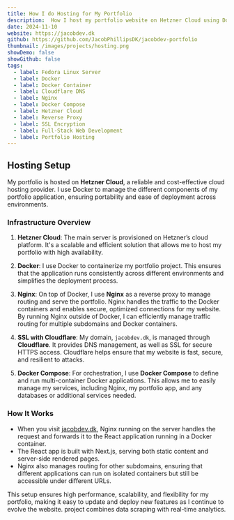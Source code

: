 ```yaml
---
title: How I do Hosting for My Portfolio
description:  How I host my portfolio website on Hetzner Cloud using Docker, Nginx, and Cloudflare for high performance, scalability, and security.
date: 2024-11-10
website: https://jacobdev.dk
github: https://github.com/JacobPhillipsDK/jacobdev-portfolio
thumbnail: /images/projects/hosting.png
showDemo: false
showGithub: false
tags:
  - label: Fedora Linux Server
  - label: Docker
  - label: Docker Container
  - label: Cloudflare DNS
  - label: Nginx
  - label: Docker Compose
  - label: Hetzner Cloud
  - label: Reverse Proxy
  - label: SSL Encryption
  - label: Full-Stack Web Development
  - label: Portfolio Hosting
---
```


## Hosting Setup

My portfolio is hosted on **Hetzner Cloud**, a reliable and cost-effective cloud hosting provider. I use Docker to manage the different components of my portfolio application, ensuring portability and ease of deployment across environments.

### Infrastructure Overview

1. **Hetzner Cloud**: The main server is provisioned on Hetzner’s cloud platform. It's a scalable and efficient solution that allows me to host my portfolio with high availability.

2. **Docker**: I use Docker to containerize my portfolio project. This ensures that the application runs consistently across different environments and simplifies the deployment process.

3. **Nginx**: On top of Docker, I use **Nginx** as a reverse proxy to manage routing and serve the portfolio. Nginx handles the traffic to the Docker containers and enables secure, optimized connections for my website. By running Nginx outside of Docker, I can efficiently manage traffic routing for multiple subdomains and Docker containers.

4. **SSL with Cloudflare**: My domain, `jacobdev.dk`, is managed through **Cloudflare**. It provides DNS management, as well as SSL for secure HTTPS access. Cloudflare helps ensure that my website is fast, secure, and resilient to attacks.

5. **Docker Compose**: For orchestration, I use **Docker Compose** to define and run multi-container Docker applications. This allows me to easily manage my services, including Nginx, my portfolio app, and any databases or additional services needed.

### How It Works

- When you visit [jacobdev.dk](https://jacobdev.dk), Nginx running on the server handles the request and forwards it to the React application running in a Docker container.
- The React app is built with Next.js, serving both static content and server-side rendered pages.
- Nginx also manages routing for other subdomains, ensuring that different applications can run on isolated containers but still be accessible under different URLs.

This setup ensures high performance, scalability, and flexibility for my portfolio, making it easy to update and deploy new features as I continue to evolve the website.
project combines data scraping with real-time analytics.